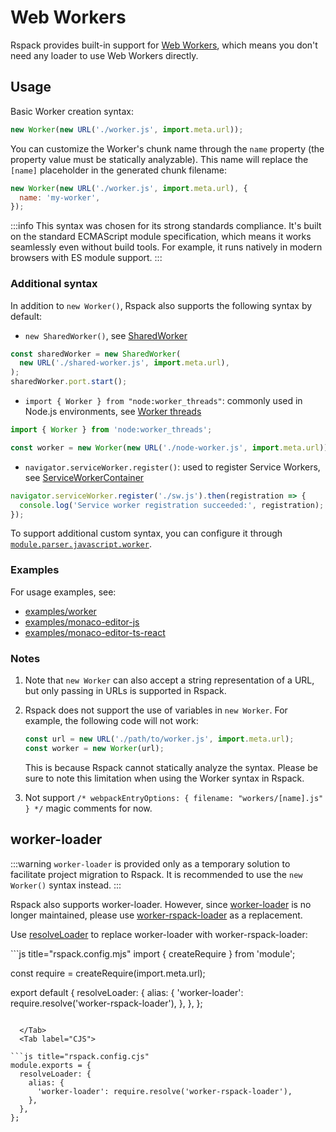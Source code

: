 
<WebpackLicense from="https://webpack.js.org/guides/web-workers/" />

# Web Workers

Rspack provides built-in support for [Web Workers](https://developer.mozilla.org/en-US/docs/Web/API/Web_Workers_API/Using_web_workers), which means you don't need any loader to use Web Workers directly.

## Usage

Basic Worker creation syntax:

```js
new Worker(new URL('./worker.js', import.meta.url));
```

You can customize the Worker's chunk name through the `name` property (the property value must be statically analyzable). This name will replace the `[name]` placeholder in the generated chunk filename:

```js
new Worker(new URL('./worker.js', import.meta.url), {
  name: 'my-worker',
});
```

:::info
This syntax was chosen for its strong standards compliance. It's built on the standard ECMAScript module specification, which means it works seamlessly even without build tools. For example, it runs natively in modern browsers with ES module support.
:::

### Additional syntax

In addition to `new Worker()`, Rspack also supports the following syntax by default:

- `new SharedWorker()`, see [SharedWorker](https://developer.mozilla.org/en-US/docs/Web/API/SharedWorker)

```js
const sharedWorker = new SharedWorker(
  new URL('./shared-worker.js', import.meta.url),
);
sharedWorker.port.start();
```

- `import { Worker } from "node:worker_threads"`: commonly used in Node.js environments, see [Worker threads](https://nodejs.org/api/worker_threads.html)

```js
import { Worker } from 'node:worker_threads';

const worker = new Worker(new URL('./node-worker.js', import.meta.url));
```

- `navigator.serviceWorker.register()`: used to register Service Workers, see [ServiceWorkerContainer](https://developer.mozilla.org/en-US/docs/Web/API/ServiceWorkerContainer/register)

```js
navigator.serviceWorker.register('./sw.js').then(registration => {
  console.log('Service worker registration succeeded:', registration);
});
```

To support additional custom syntax, you can configure it through [`module.parser.javascript.worker`](/config/module#moduleparserjavascriptworker).

### Examples

For usage examples, see:

- [examples/worker](https://github.com/rspack-contrib/rstack-examples/tree/main/rspack/worker)
- [examples/monaco-editor-js](https://github.com/rspack-contrib/rstack-examples/tree/main/rspack/monaco-editor-js)
- [examples/monaco-editor-ts-react](https://github.com/rspack-contrib/rstack-examples/tree/main/rspack/monaco-editor-ts-react)

### Notes

1. Note that `new Worker` can also accept a string representation of a URL, but only passing in URLs is supported in Rspack.
2. Rspack does not support the use of variables in `new Worker`. For example, the following code will not work:

   ```js
   const url = new URL('./path/to/worker.js', import.meta.url);
   const worker = new Worker(url);
   ```

   This is because Rspack cannot statically analyze the syntax. Please be sure to note this limitation when using the Worker syntax in Rspack.

3. Not support `/* webpackEntryOptions: { filename: "workers/[name].js" } */` magic comments for now.

## worker-loader

:::warning
`worker-loader` is provided only as a temporary solution to facilitate project migration to Rspack. It is recommended to use the `new Worker()` syntax instead.
:::

Rspack also supports worker-loader. However, since [worker-loader](https://github.com/webpack-contrib/worker-loader) is no longer maintained, please use [worker-rspack-loader](https://github.com/rspack-contrib/worker-rspack-loader) as a replacement.

Use [resolveLoader](/config/resolve-loader) to replace worker-loader with worker-rspack-loader:

<Tabs>
  <Tab label="ESM">
```js title="rspack.config.mjs"
import { createRequire } from 'module';

const require = createRequire(import.meta.url);

export default {
  resolveLoader: {
    alias: {
      'worker-loader': require.resolve('worker-rspack-loader'),
    },
  },
};
```

  </Tab>
  <Tab label="CJS">

```js title="rspack.config.cjs"
module.exports = {
  resolveLoader: {
    alias: {
      'worker-loader': require.resolve('worker-rspack-loader'),
    },
  },
};
```

  </Tab>
</Tabs>
